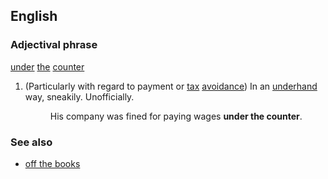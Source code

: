 ==English==
===Adjectival phrase===
[[under]] [[the]] [[counter]]
#{{Colloquial}} (Particularly with regard to payment or [[tax]] [[avoidance]]) In an [[underhand]] way, sneakily. Unofficially.
#:His company was fined for paying wages '''under the counter'''.
===See also===
*[[off the books]]